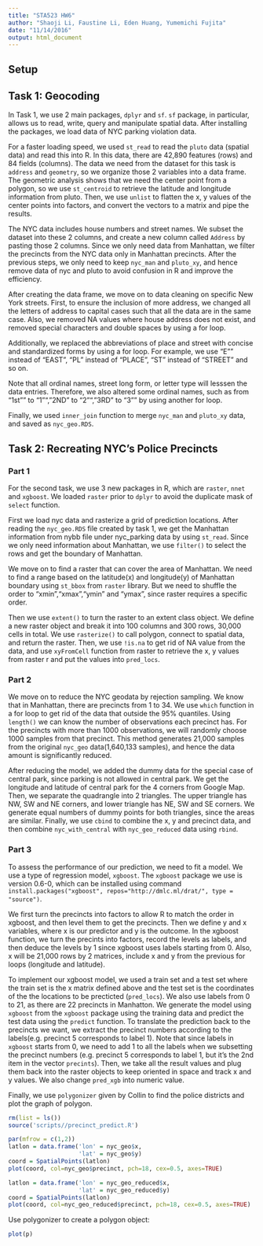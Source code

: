 ```yaml
---
title: "STA523 HW6"
author: "Shaoji Li, Faustine Li, Eden Huang, Yumemichi Fujita"
date: "11/14/2016"
output: html_document
---
```


## Setup

## Task 1: Geocoding

In Task 1, we use 2 main packages, `dplyr` and `sf`. `sf` package, in particular, allows us to read, write, query and manipulate spatial data. After installing the packages, we load data of NYC parking violation data. 

For a faster loading speed, we used `st_read` to read the `pluto` data (spatial data) and read this into R. In this data, there are 42,890 features (rows) and 84 fields (columns). The data we need from the dataset for this task is `address` and `geometry`, so we organize those 2 variables into a data frame. The geometric analysis shows that we need the center point from a polygon, so we use `st_centroid` to retrieve the latitude and longitude information from pluto. Then, we use `unlist` to flatten the x, y values of the center points into factors, and convert the vectors to a matrix and pipe the results. 

The NYC data includes house numbers and street names. We subset the dataset into these 2 columns, and create a new column called `Address` by pasting those 2 columns. Since we only need data from Manhattan, we filter the precincts from the NYC data only in Manhattan precincts. After the previous steps, we only need to keep `nyc_man` and `pluto_xy`, and hence remove data of nyc and pluto to avoid confusion in R and improve the efficiency. 

After creating the data frame, we move on to data cleaning on specific New York streets. First, to ensure the inclusion of more address, we changed all the letters of address to capital cases such that all the data are in the same case. Also, we removed NA values where house address does not exist, and removed special characters and double spaces by using a for loop. 

Additionally, we replaced the abbreviations of place and street with concise and standardized forms by using a for loop. For example, we use "E"" instead of "EAST", "PL" instead of "PLACE", "ST" instead of "STREET" and so on.

Note that all ordinal names, street long form, or letter type will lesssen the data entries. Therefore, we also altered some ordinal names, such as from "1st"" to "1"", "2ND" to "2"", "3RD" to "3"" by using another for loop. 

Finally, we used `inner_join` function to merge `nyc_man` and `pluto_xy` data, and saved as `nyc_geo.RDS`. 




## Task 2: Recreating NYC’s Police Precincts

### Part 1
For the second task, we use 3 new packages in R, which are `raster`, `nnet` and `xgboost`. We loaded `raster` prior to `dplyr` to avoid the duplicate mask of `select` function. 

First we load nyc data and rasterize a grid of prediction locations. After reading the `nyc_geo.RDS` file created by task 1, we get the Manhattan information from nybb file under nyc_parking data by using `st_read`. Since we only need information about Manhattan, we use `filter()` to select the rows and get the boundary of Manhattan. 

We move on to find a raster that can cover the area of Manhattan. We need to find a range based on the latitude(x) and longitude(y) of Manhattan boundary using `st_bbox` from `raster` library. But we need to shuffle the order to "xmin","xmax","ymin" and "ymax", since raster requires a specific order. 

Then we use `extent()` to turn the raster to an extent class object. We define a new raster object and break it into 100 columns and 300 rows, 30,000 cells in total. We use `rasterize()` to call polygon, connect to spatial data, and return the raster. Then, we use `!is.na` to get rid of NA value from the data, and use `xyFromCell` function from raster to retrieve the x, y values from raster r and put the values into `pred_locs`.


### Part 2
We move on to reduce the NYC geodata by rejection sampling. We know that in Manhattan, there are precincts from 1 to 34. We use `which` function in a for loop to get rid of the data that outside the 95% quantiles. Using `length()` we can know the number of observations each precinct has. For the precincts with more than 1000 observations, we will randomly choose 1000 samples from that precinct. This method generates 21,000 samples from the original `nyc_geo` data(1,640,133 samples), and hence the data amount is significantly reduced. 

After reducing the model, we added the dummy data for the special case of central park, since parking is not allowed in central park. We get the longitude and latitude of central park for the 4 corners from Google Map. Then, we separate the quadrangle into 2 triangles. The upper triangle has NW, SW and NE corners, and lower triangle has NE, SW and SE corners. We generate equal numbers of dummy points for both triangles, since the areas are similar. Finally, we use `cbind` to combine the x, y and precinct data, and then combine `nyc_with_central` with `nyc_geo_reduced` data using `rbind`. 


### Part 3
To assess the performance of our prediction, we need to fit a model. We use a type of regression model, `xgboost`. The `xgboost` package we use is version 0.6-0, which can be installed using command `install.packages("xgboost", repos="http://dmlc.ml/drat/", type = "source")`.

We first turn the precincts into factors to allow R to match the order in xgboost, and then level them to get the precincts. Then we define y and x variables, where x is our predictor and y is the outcome. In the xgboost function, we turn the precints into factors, record the levels as labels, and then deduce the levels by 1 since xgboost uses labels starting from 0. Also, x will be 21,000 rows by 2 matrices, include x and y from the previous for loops (longitude and latitude). 

To implement our xgboost model, we used a train set and a test set where the train set is the x matrix defined above and the test set is the coordinates of the the locations to be precticted (`pred_locs`). We also use labels from 0 to 21, as there are 22 precincts in Manhatton. We generate the model using `xgboost` from the `xgboost` package using the training data and predict the test data using the `predict` function. To translate the prediction back to the precincts we want, we extract the precinct numbers according to the labels(e.g. precinct 5 corresponds to label 1). Note that since labels in `xgboost` starts from 0, we need to add 1 to all the labels when we subsetting the precinct numbers (e.g. precinct 5 corresponds to label 1, but it's the 2nd item in the vector `precints`). Then, we take all the result values and plug them back into the raster objects to keep oriented in space and  track x and y values. We also change `pred_xgb` into numeric value. 

Finally, we use `polygonizer` given by Collin to find the police districts and plot the graph of polygon. 


```r
rm(list = ls())
source('scripts//precinct_predict.R')
```

```r
par(mfrow = c(1,2))
latlon = data.frame('lon' = nyc_geo$x, 
                    'lat' = nyc_geo$y)
coord = SpatialPoints(latlon)
plot(coord, col=nyc_geo$precinct, pch=18, cex=0.5, axes=TRUE)

latlon = data.frame('lon' = nyc_geo_reduced$x, 
                    'lat' = nyc_geo_reduced$y)
coord = SpatialPoints(latlon)
plot(coord, col=nyc_geo_reduced$precinct, pch=18, cex=0.5, axes=TRUE)
```

Use polygonizer to create a polygon object:
```r
plot(p)
```

